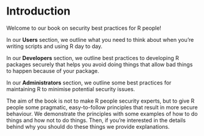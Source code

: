 # Introduction {#intro}

Welcome to our book on security best practices for R people!

In our **Users** section, we outline what you need to think about when you're writing scripts and using R day to day.

In our **Developers** section, we outline best practices to developing R packages securely that helps you avoid doing things that allow bad things to happen because of your package.

In our **Administrators** section, we outline some best practices for maintaining R to minimise potential security issues.

The aim of the book is not to make R people security experts, but to give R people some pragmatic, easy-to-follow principles that result in more secure behaviour. We demonstrate the principles with some examples of how to do things and how not to do things. Then, if you're interested in the details behind why you should do these things we provide explanations.
